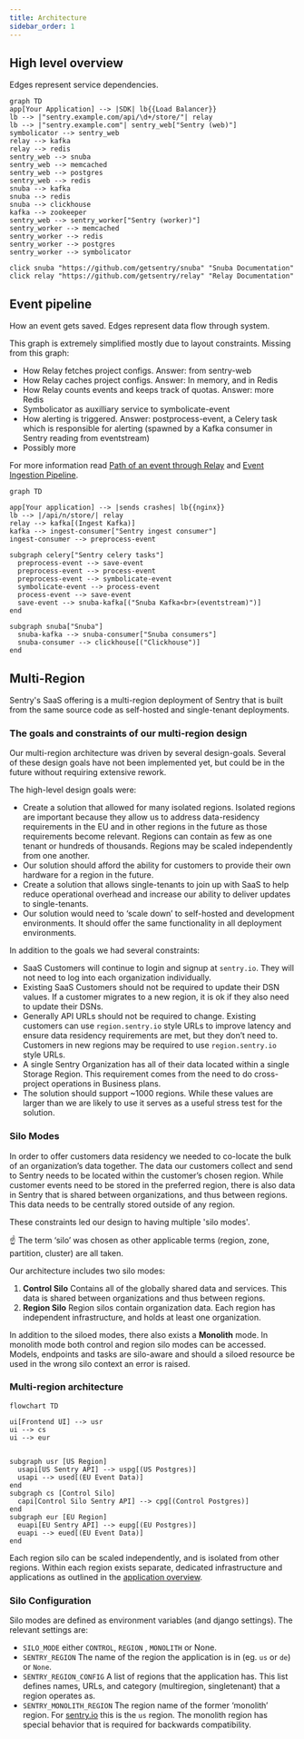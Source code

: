 ```yaml
---
title: Architecture
sidebar_order: 1
---
```


## High level overview

Edges represent service dependencies.

```mermaid
graph TD
app[Your Application] --> |SDK| lb{{Load Balancer}}
lb --> |"sentry.example.com/api/\d+/store/"| relay
lb --> |"sentry.example.com"| sentry_web["Sentry (web)"]
symbolicator --> sentry_web
relay --> kafka
relay --> redis
sentry_web --> snuba
sentry_web --> memcached
sentry_web --> postgres
sentry_web --> redis
snuba --> kafka
snuba --> redis
snuba --> clickhouse
kafka --> zookeeper
sentry_web --> sentry_worker["Sentry (worker)"]
sentry_worker --> memcached
sentry_worker --> redis
sentry_worker --> postgres
sentry_worker --> symbolicator

click snuba "https://github.com/getsentry/snuba" "Snuba Documentation"
click relay "https://github.com/getsentry/relay" "Relay Documentation"
```
## Event pipeline

How an event gets saved. Edges represent data flow through system.

This graph is extremely simplified mostly due to layout constraints. Missing from this graph:

* How Relay fetches project configs. Answer: from sentry-web
* How Relay caches project configs. Answer: In memory, and in Redis
* How Relay counts events and keeps track of quotas. Answer: more Redis
* Symbolicator as auxilliary service to symbolicate-event
* How alerting is triggered. Answer: postprocess-event, a Celery task which is responsible for alerting (spawned by a Kafka consumer in Sentry reading from eventstream)
* Possibly more

For more information read [Path of an event through Relay](https://getsentry.github.io/relay/relay_server/index.html#path-of-an-event-through-relay) and [Event Ingestion Pipeline](https://getsentry.github.io/event-ingestion-graph/).

```mermaid
graph TD

app[Your application] --> |sends crashes| lb{{nginx}}
lb --> |/api/n/store/| relay
relay --> kafka[(Ingest Kafka)]
kafka --> ingest-consumer["Sentry ingest consumer"]
ingest-consumer --> preprocess-event

subgraph celery["Sentry celery tasks"]
  preprocess-event --> save-event
  preprocess-event --> process-event
  preprocess-event --> symbolicate-event
  symbolicate-event --> process-event
  process-event --> save-event
  save-event --> snuba-kafka[("Snuba Kafka<br>(eventstream)")]
end

subgraph snuba["Snuba"]
  snuba-kafka --> snuba-consumer["Snuba consumers"]
  snuba-consumer --> clickhouse[("Clickhouse")]
end
```

## Multi-Region

Sentry's SaaS offering is a multi-region deployment of Sentry that is built from the same source code as self-hosted and single-tenant deployments.

### The goals and constraints of our multi-region design

Our multi-region architecture was driven by several design-goals. Several of these design goals have not been implemented yet, but could be in the future without requiring extensive rework.

The high-level design goals were:

- Create a solution that allowed for many isolated regions. Isolated regions are important because they allow us to address data-residency requirements in the EU and in other regions in the future as those requirements become relevant. Regions can contain as few as one tenant or hundreds of thousands. Regions may be scaled independently from one another.
- Our solution should afford the ability for customers to provide their own hardware for a region in the future.
- Create a solution that allows single-tenants to join up with SaaS to help reduce operational overhead and increase our ability to deliver updates to single-tenants.
- Our solution would need to ‘scale down’ to self-hosted and development environments. It should offer the same functionality in all deployment environments.

In addition to the goals we had several constraints:

- SaaS Customers will continue to login and signup at `sentry.io`. They will not need to log into each organization individually.
- Existing SaaS Customers should not be required to update their DSN values. If a customer migrates to a new region, it is ok if they also need to update their DSNs.
- Generally API URLs should not be required to change. Existing customers can use `region.sentry.io` style URLs to improve latency and ensure data residency requirements are met, but they don’t need to. Customers in new regions may be required to use `region.sentry.io` style URLs.
- A single Sentry Organization has all of their data located within a single Storage Region. This requirement comes from the need to do cross-project operations in Business plans.
- The solution should support ~1000 regions. While these values are larger than we are likely to use it serves as a useful stress test for the solution.


### Silo Modes

In order to offer customers data residency we needed to co-locate the bulk of an organization’s data together. The data our customers collect and send to Sentry needs to be located within the customer’s chosen region. While customer events need to be stored in the preferred region, there is also data in Sentry that is shared between organizations, and thus between regions. This data needs to be centrally stored outside of any region.

These constraints led our design to having multiple 'silo modes'.

<Alert level="info">
    ☝ The term ‘silo’ was chosen as other applicable terms (region, zone, partition, cluster) are all taken.
</Alert>

Our architecture includes two silo modes:

1. **Control Silo** Contains all of the globally shared data and services. This data is shared between organizations and thus between regions.
2. **Region Silo** Region silos contain organization data. Each region has independent infrastructure, and holds at least one organization.

In addition to the siloed modes, there also exists a **Monolith** mode. In monolith mode both control and region silo modes can be accessed. Models, endpoints and tasks are silo-aware and should a siloed resource be used in the wrong silo context an error is raised.

### Multi-region architecture

```mermaid
flowchart TD

ui[Frontend UI] --> usr
ui --> cs
ui --> eur


subgraph usr [US Region]
  usapi[US Sentry API] --> uspg[(US Postgres)]
  usapi --> used[(EU Event Data)]
end
subgraph cs [Control Silo]
  capi[Control Silo Sentry API] --> cpg[(Control Postgres)]
end
subgraph eur [EU Region]
  euapi[EU Sentry API] --> eupg[(EU Postgres)]
  euapi --> eued[(EU Event Data)]
end
```

Each region silo can be scaled independently, and is isolated from other regions. Within each region exists separate, dedicated infrastructure and applications as outlined in the [application overview](/architecture/#high-level-overview).

### Silo Configuration

Silo modes are defined as environment variables (and django settings). The relevant settings are:

- `SILO_MODE` either `CONTROL`, `REGION` , `MONOLITH` or None.
- `SENTRY_REGION` The name of the region the application is in (eg. `us` or `de`) or `None`.
- `SENTRY_REGION_CONFIG` A list of regions that the application has. This list defines names, URLs, and category (multiregion, singletenant) that a region operates as.
- `SENTRY_MONOLITH_REGION` The region name of the former ‘monolith’ region. For [sentry.io](http://sentry.io) this is the `us` region. The monolith region has special behavior that is required for backwards compatibility.
